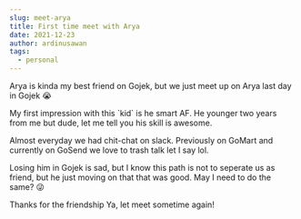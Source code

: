 ```yaml
---
slug: meet-arya
title: First time meet with Arya
date: 2021-12-23
author: ardinusawan
tags:
  - personal
---
```

Arya is kinda my best friend on Gojek, but we just meet up on Arya last day in Gojek 😭

My first impression with this \`kid\` is he smart AF. He younger two years from me but dude, let me tell you his skill is awesome.

Almost everyday we had chit-chat on slack. Previously on GoMart and currently on GoSend we love to trash talk let I say lol.

Losing him in Gojek is sad, but I know this path is not to seperate us as friend, but he just moving on that that was good. May I need to do the same? 😜

Thanks for the friendship Ya, let meet sometime again!

